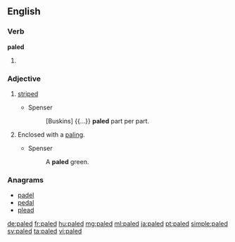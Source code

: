 ==English==

===Verb===
'''paled'''

# {{past of|pale}}

===Adjective===
{{en-adj}}

# {{obsolete}} [[striped]]
#* Spenser
#*: [Buskins] {{...}} '''paled''' part per part.
# {{obsolete}} Enclosed with a [[paling]].
#* Spenser
#*: A '''paled''' green.

===Anagrams===
* [[padel#English|padel]]
* [[pedal#English|pedal]]
* [[plead#English|plead]]

[[de:paled]]
[[fr:paled]]
[[hu:paled]]
[[mg:paled]]
[[ml:paled]]
[[ja:paled]]
[[pt:paled]]
[[simple:paled]]
[[sv:paled]]
[[ta:paled]]
[[vi:paled]]
